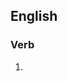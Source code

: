 ==English==

===Verb===
{{head|en|present participle}}

# {{present participle of|receipt|lang=en|nocat=1}}